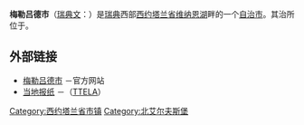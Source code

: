 {{Infobox Kommun|
fullname=Melleruds kommun|
coatofarms=[[File:Mellerud_vapen.svg|100px]]|
county=[[西约塔兰省|西约塔兰省]]|
province=[[达尔斯兰|达尔斯兰]]|
capital={{link-en|梅勒吕德|Mellerud}}|
map=[[File:Mellerud_Municipality_in_Västra_Götaland_County.png|200px]]|
arearank=第125名|
area=949.83|
arealand=514.98|
populationrank=第223名|
population=9,623|
densityrank=第178名|
populationdensity=18.7|
website=http://www.mellerud.se/|
footnotes=面积与人口统计数据来自[[瑞典统计局|瑞典统计局]]，截至2006年12月31日}}

'''梅勒吕德市'''（[[瑞典文|瑞典文]]：{{lang|sv|''Melleruds kommun''}}）是[[瑞典|瑞典]]西部[[西约塔兰省|西约塔兰省]][[维纳恩湖|维纳恩湖]]畔的一个[[瑞典自治市|自治市]]。其治所位于{{link-en|梅勒吕德|Mellerud}}。

== 外部链接 ==
* [http://www.mellerud.se 梅勒吕德市] {{Wayback|url=http://www.mellerud.se/ |date=20090226003824 }}－官方网站
* [http://www.ttela.se 当地报纸] {{Wayback|url=http://www.ttela.se/ |date=20200910051741 }}－（[[TTELA|TTELA]]）

{{Västra Götaland County}}
{{Localities in Mellerud Municipality}}

[[Category:西约塔兰省市镇|Category:西约塔兰省市镇]]
[[Category:北艾尔夫斯堡|Category:北艾尔夫斯堡]]
